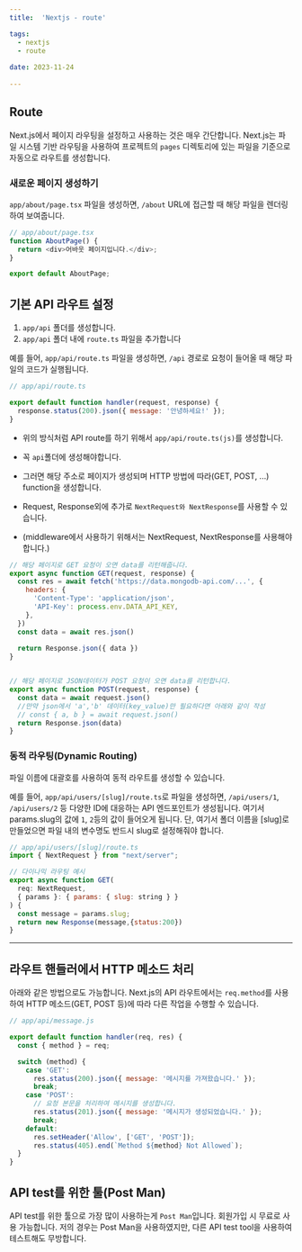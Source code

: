 ```yaml
---
title:  'Nextjs - route'

tags:
  - nextjs
  - route
  
date: 2023-11-24
 
---
```


## Route

Next.js에서 페이지 라우팅을 설정하고 사용하는 것은 매우 간단합니다. 
Next.js는 파일 시스템 기반 라우팅을 사용하여 프로젝트의 `pages` 디렉토리에 있는 파일을 기준으로 자동으로 라우트를 생성합니다. 

### 새로운 페이지 생성하기

`app/about/page.tsx` 파일을 생성하면, `/about` URL에 접근할 때 해당 파일을 렌더링하여 보여줍니다.

```javascript
// app/about/page.tsx
function AboutPage() {
  return <div>어바웃 페이지입니다.</div>;
}

export default AboutPage;
```

## 기본 API 라우트 설정

1. `app/api` 폴더를 생성합니다.
2. `app/api` 폴더 내에 `route.ts` 파일을 추가합니다

예를 들어, `app/api/route.ts` 파일을 생성하면, `/api` 경로로 요청이 들어올 때 해당 파일의 코드가 실행됩니다.

```javascript
// app/api/route.ts

export default function handler(request, response) {
  response.status(200).json({ message: '안녕하세요!' });
}
```

- 위의 방식처럼 API route를 하기 위해서 `app/api/route.ts(js)`를 생성합니다.
- 꼭 `api`폴더에 생성해야합니다.
- 그러면 해당 주소로 페이지가 생성되며 HTTP 방법에 따라(GET, POST, ...) function을 생성합니다.

- Request, Response외에 추가로 `NextRequest와 NextResponse`를 사용할 수 있습니다.
- (middleware에서 사용하기 위해서는 NextRequest, NextResponse를 사용해야합니다.)

```javascript
// 해당 페이지로 GET 요청이 오면 data를 리턴해줍니다.
export async function GET(request, response) {
  const res = await fetch('https://data.mongodb-api.com/...', {
    headers: {
      'Content-Type': 'application/json',
      'API-Key': process.env.DATA_API_KEY,
    },
  })
  const data = await res.json()
 
  return Response.json({ data })
}


// 해당 페이지로 JSON데이터가 POST 요청이 오면 data를 리턴합니다.
export async function POST(request, response) {
  const data = await request.json() 
  //만약 json에서 'a','b' 데이터(key_value)만 필요하다면 아래와 같이 작성
  // const { a, b } = await request.json() 
  return Response.json(data)
}
```


### 동적 라우팅(Dynamic Routing)

파일 이름에 대괄호를 사용하여 동적 라우트를 생성할 수 있습니다.

예를 들어, `app/api/users/[slug]/route.ts`로 파일을 생성하면, `/api/users/1`, `/api/users/2` 등 다양한 ID에 대응하는 API 엔드포인트가 생성됩니다.
여기서 params.slug의 값에 `1`, `2`등의 값이 들어오게 됩니다.
단, 여기서 폴더 이름을 [slug]로 만들었으면 파일 내의 변수명도 반드시 slug로 설정해줘야 합니다.

```jsx
// app/api/users/[slug]/route.ts
import { NextRequest } from "next/server";

// 다이나믹 라우팅 예시
export async function GET(
  req: NextRequest,
  { params }: { params: { slug: string } }
) {
  const message = params.slug;
  return new Response(message,{status:200})
}
```
---


## 라우트 핸들러에서 HTTP 메소드 처리

아래와 같은 방법으로도 가능합니다.
Next.js의 API 라우트에서는 `req.method`를 사용하여 HTTP 메소드(GET, POST 등)에 따라 다른 작업을 수행할 수 있습니다.

```javascript
// app/api/message.js

export default function handler(req, res) {
  const { method } = req;

  switch (method) {
    case 'GET':
      res.status(200).json({ message: '메시지를 가져왔습니다.' });
      break;
    case 'POST':
      // 요청 본문을 처리하여 메시지를 생성합니다.
      res.status(201).json({ message: '메시지가 생성되었습니다.' });
      break;
    default:
      res.setHeader('Allow', ['GET', 'POST']);
      res.status(405).end(`Method ${method} Not Allowed`);
  }
}
```


## API test를 위한 툴(Post Man)

API test를 위한 툴으로 가장 많이 사용하는게 `Post Man`입니다. 회원가입 시 무료로 사용 가능합니다.
저의 경우는 Post Man을 사용하였지만, 다른 API test tool을 사용하여 테스트해도 무방합니다.